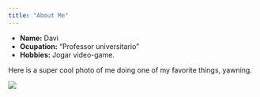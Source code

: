 ```yaml
---
title: "About Me"
---
```


- __Name:__ Davi 
- __Ocupation:__ "Professor universitario"
- __Hobbies:__  Jogar video-game.  

Here is a super cool photo of me doing one of my favorite things, yawning. 

![](Foto_davi.jpg)